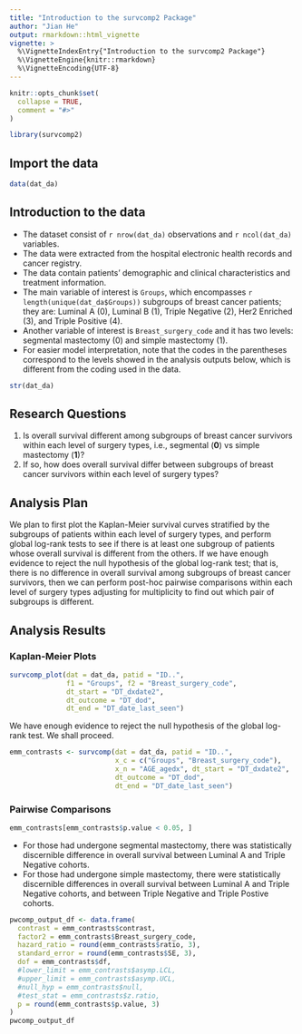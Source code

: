 ```yaml
---
title: "Introduction to the survcomp2 Package"
author: "Jian He"
output: rmarkdown::html_vignette
vignette: >
  %\VignetteIndexEntry{"Introduction to the survcomp2 Package"}
  %\VignetteEngine{knitr::rmarkdown}
  %\VignetteEncoding{UTF-8}
---
```


```r
knitr::opts_chunk$set(
  collapse = TRUE,
  comment = "#>"
)
```

```r
library(survcomp2)
```

## Import the data
```r
data(dat_da)
```

## Introduction to the data

* The dataset consist of `r nrow(dat_da)` observations and `r ncol(dat_da)` variables.
* The data were extracted from the hospital electronic health records and cancer registry.
* The data contain patients' demographic and clinical characteristics and treatment information.
* The main variable of interest is `Groups`, which encompasses `r length(unique(dat_da$Groups))` subgroups of breast cancer patients; they are: Luminal A (0), Luminal B (1), Triple Negative (2), Her2 Enriched (3), and Triple Positive (4). 
* Another variable of interest is `Breast_surgery_code` and it has two levels: segmental mastectomy (0) and simple mastectomy (1).
* For easier model interpretation, note that the codes in the parentheses correspond to the levels showed in the analysis outputs below, which is different from the coding used in the data.

```r
str(dat_da)
```
## Research Questions
1. Is overall survival different among subgroups of breast cancer survivors within each level of surgery types, i.e., segmental (**0**) vs simple mastectomy (**1**)? 
2. If so, how does overall survival differ between subgroups of breast cancer survivors within each level of surgery types?

## Analysis Plan
We plan to first plot the Kaplan-Meier survival curves stratified by the subgroups of patients within each level of surgery types, and perform global log-rank tests to see if there is at least one subgroup of patients whose overall survival is different from the others. If we have enough evidence to reject the null hypothesis of the global log-rank test; that is, there is no difference in overall survival among subgroups of breast cancer survivors, then we can perform post-hoc pairwise comparisons within each level of surgery types adjusting for multiplicity to find out which pair of subgroups is different.

## Analysis Results
### Kaplan-Meier Plots
```r
survcomp_plot(dat = dat_da, patid = "ID..", 
              f1 = "Groups", f2 = "Breast_surgery_code",
              dt_start = "DT_dxdate2",
              dt_outcome = "DT_dod", 
              dt_end = "DT_date_last_seen")
```
We have enough evidence to reject the null hypothesis of the global log-rank test. We shall proceed.
```r
emm_contrasts <- survcomp(dat = dat_da, patid = "ID..",
                          x_c = c("Groups", "Breast_surgery_code"),
                          x_n = "AGE_agedx", dt_start = "DT_dxdate2",
                          dt_outcome = "DT_dod",
                          dt_end = "DT_date_last_seen")
```

### Pairwise Comparisons
```r
emm_contrasts[emm_contrasts$p.value < 0.05, ]
```
* For those had undergone segmental mastectomy, there was statistically discernible difference in overall survival between Luminal A and Triple Negative cohorts.
* For those had undergone simple mastectomy, there were statistically discernible differences in overall survival between Luminal A and Triple Negative cohorts, and between Triple Negative and Triple Postive cohorts.

```r
pwcomp_output_df <- data.frame(
  contrast = emm_contrasts$contrast,
  factor2 = emm_contrasts$Breast_surgery_code,
  hazard_ratio = round(emm_contrasts$ratio, 3),
  standard_error = round(emm_contrasts$SE, 3),
  dof = emm_contrasts$df,
  #lower_limit = emm_contrasts$asymp.LCL,
  #upper_limit = emm_contrasts$asymp.UCL,
  #null_hyp = emm_contrasts$null,
  #test_stat = emm_contrasts$z.ratio,
  p = round(emm_contrasts$p.value, 3)
)
pwcomp_output_df
```

